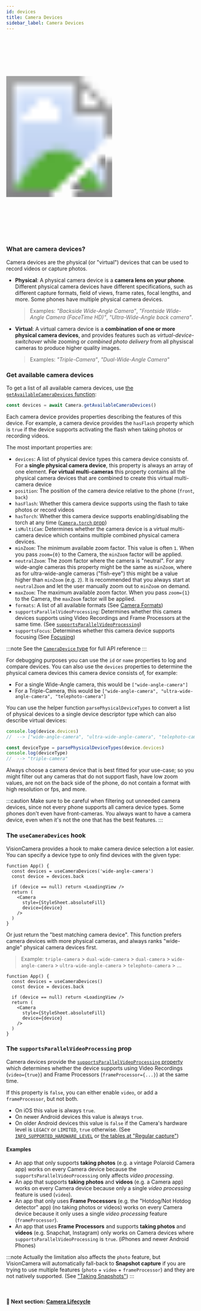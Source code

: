```yaml
---
id: devices
title: Camera Devices
sidebar_label: Camera Devices
---
```



<div>
  <svg xmlns="http://www.w3.org/2000/svg" width="283" height="535" style={{ float: 'right' }}>
    <image href={useBaseUrl("img/demo.gif")} x="18" y="33" width="247" height="469"  />
    <image href={useBaseUrl("img/frame.png")} width="283" height="535" />
  </svg>
</div>

### What are camera devices?

Camera devices are the physical (or "virtual") devices that can be used to record videos or capture photos.

* **Physical**: A physical camera device is a **camera lens on your phone**. Different physical camera devices have different specifications, such as different capture formats, field of views, frame rates, focal lengths, and more. Some phones have multiple physical camera devices.

  > Examples: _"Backside Wide-Angle Camera"_, _"Frontside Wide-Angle Camera (FaceTime HD)"_, _"Ultra-Wide-Angle back camera"_.

* **Virtual**: A virtual camera device is a **combination of one or more physical camera devices**, and provides features such as _virtual-device-switchover_ while zooming or _combined photo delivery_ from all physiscal cameras to produce higher quality images.

  > Examples: _"Triple-Camera"_, _"Dual-Wide-Angle Camera"_

### Get available camera devices

To get a list of all available camera devices, use [the `getAvailableCameraDevices` function](/docs/api/classes/camera.camera-1#getavailablecameradevices):

```ts
const devices = await Camera.getAvailableCameraDevices()
```

Each camera device provides properties describing the features of this device. For example, a camera device provides the `hasFlash` property which is `true` if the device supports activating the flash when taking photos or recording videos.

The most important properties are:

* `devices`: A list of physical device types this camera device consists of. For a **single physical camera device**, this property is always an array of one element. **For virtual multi-cameras** this property contains all the physical camera devices that are combined to create this virtual multi-camera device
* `position`: The position of the camera device relative to the phone (`front`, `back`)
* `hasFlash`: Whether this camera device supports using the flash to take photos or record videos
* `hasTorch`: Whether this camera device supports enabling/disabling the torch at any time ([`Camera.torch` prop](/docs/api/interfaces/cameraprops.cameraprops-1#torch))
* `isMultiCam`: Determines whether the camera device is a virtual multi-camera device which contains multiple combined physical camera devices.
* `minZoom`: The minimum available zoom factor. This value is often `1`. When you pass `zoom={0}` to the Camera, the `minZoom` factor will be applied.
* `neutralZoom`: The zoom factor where the camera is "neutral". For any wide-angle cameras this property might be the same as `minZoom`, where as for ultra-wide-angle cameras ("fish-eye") this might be a value higher than `minZoom` (e.g. `2`). It is recommended that you always start at `neutralZoom` and let the user manually zoom out to `minZoom` on demand.
* `maxZoom`: The maximum available zoom factor. When you pass `zoom={1}` to the Camera, the `maxZoom` factor will be applied.
* `formats`: A list of all available formats (See [Camera Formats](formats))
* `supportsParallelVideoProcessing`: Determines whether this camera devices supports using Video Recordings and Frame Processors at the same time. (See [`supportsParallelVideoProcessing`](#the-supportsparallelvideoprocessing-prop))
* `supportsFocus`: Determines whether this camera device supports focusing (See [Focusing](focusing))

:::note
See the [`CameraDevice` type](../api/interfaces/cameradevice.cameradevice-1) for full API reference
:::

For debugging purposes you can use the `id` or `name` properties to log and compare devices. You can also use the `devices` properties to determine the physical camera devices this camera device consists of, for example:

* For a single Wide-Angle camera, this would be `["wide-angle-camera"]`
* For a Triple-Camera, this would be `["wide-angle-camera", "ultra-wide-angle-camera", "telephoto-camera"]`

You can use the helper function `parsePhysicalDeviceTypes` to convert a list of physical devices to a single device descriptor type which can also describe virtual devices:

```ts
console.log(device.devices)
//  --> ["wide-angle-camera", "ultra-wide-angle-camera", "telephoto-camera"]

const deviceType = parsePhysicalDeviceTypes(device.devices)
console.log(deviceType)
//  --> "triple-camera"
```

Always choose a camera device that is best fitted for your use-case; so you might filter out any cameras that do not support flash, have low zoom values, are not on the back side of the phone, do not contain a format with high resolution or fps, and more.

:::caution
Make sure to be careful when filtering out unneeded camera devices, since not every phone supports all camera device types. Some phones don't even have front-cameras. You always want to have a camera device, even when it's not the one that has the best features.
:::

### The `useCameraDevices` hook

VisionCamera provides a hook to make camera device selection a lot easier. You can specify a device type to only find devices with the given type:

```tsx
function App() {
  const devices = useCameraDevices('wide-angle-camera')
  const device = devices.back

  if (device == null) return <LoadingView />
  return (
    <Camera
      style={StyleSheet.absoluteFill}
      device={device}
    />
  )
}
```

Or just return the "best matching camera device". This function prefers camera devices with more physical cameras, and always ranks "wide-angle" physical camera devices first.

> Example: `triple-camera` > `dual-wide-camera` > `dual-camera` > `wide-angle-camera` > `ultra-wide-angle-camera` > `telephoto-camera` > ...

```tsx
function App() {
  const devices = useCameraDevices()
  const device = devices.back

  if (device == null) return <LoadingView />
  return (
    <Camera
      style={StyleSheet.absoluteFill}
      device={device}
    />
  )
}
```

### The `supportsParallelVideoProcessing` prop

Camera devices provide the [`supportsParallelVideoProcessing` property](/docs/api/interfaces/cameradevice.cameradevice-1#supportsparallelvideoprocessing) which determines whether the device supports using Video Recordings (`video={true}`) and Frame Processors (`frameProcessor={...}`) at the same time.

If this property is `false`, you can either enable `video`, or add a `frameProcessor`, but not both.

* On iOS this value is always `true`.
* On newer Android devices this value is always `true`.
* On older Android devices this value is `false` if the Camera's hardware level is `LEGACY` or `LIMITED`, `true` otherwise. (See [`INFO_SUPPORTED_HARDWARE_LEVEL`](https://developer.android.com/reference/android/hardware/camera2/CameraCharacteristics#INFO_SUPPORTED_HARDWARE_LEVEL) or [the tables at "Regular capture"](https://developer.android.com/reference/android/hardware/camera2/CameraDevice#regular-capture))

#### Examples

* An app that only supports **taking photos** (e.g. a vintage Polaroid Camera app) works on every Camera device because the `supportsParallelVideoProcessing` only affects _video processing_.
* An app that supports **taking photos** and **videos** (e.g. a Camera app) works on every Camera device because only a single _video processing_ feature is used (`video`).
* An app that only uses **Frame Processors** (e.g. the "Hotdog/Not Hotdog detector" app) (no taking photos or videos) works on every Camera device because it only uses a single _video processing_ feature (`frameProcessor`).
* An app that uses **Frame Processors** and supports **taking photos** and **videos** (e.g. Snapchat, Instagram) only works on Camera devices where `supportsParallelVideoProcessing` is `true`. (iPhones and newer Android Phones)

:::note
Actually the limitation also affects the `photo` feature, but VisionCamera will automatically fall-back to **Snapshot capture** if you are trying to use multiple features (`photo` + `video` + `frameProcessor`) and they are not natively supported. (See ["Taking Snapshots"](/docs/guides/capturing#taking-snapshots))
:::

<br />

#### 🚀 Next section: [Camera Lifecycle](lifecycle)
